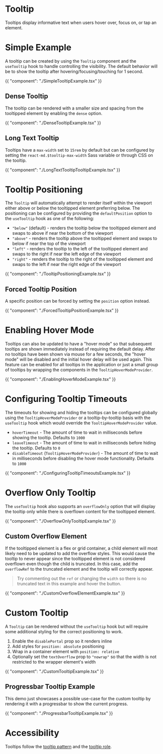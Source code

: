 # Tooltip

Tooltips display informative text when users hover over, focus on, or tap an element.

# Simple Example

A tooltip can be created by using the `Tooltip` component and the `useTooltip`
hook to handle controlling the visibility. The default behavior will be to show
the tooltip after hovering/focusing/touching for 1 second.

{{ "component": "./SimpleTooltipExample.tsx" }}

## Dense Tooltip

The tooltip can be rendered with a smaller size and spacing from the tooltipped
element by enabling the `dense` option.

{{ "component": "./DenseTooltipExample.tsx" }}

## Long Text Tooltip

Tooltips have a `max-width` set to `15rem` by default but can be configured by
setting the `react-md.$tooltip-max-width` Sass variable or through CSS on the
tooltip.

{{ "component": "./LongTextTooltipTooltipExample.tsx" }}

# Tooltip Positioning

The `Tooltip` will automatically attempt to render itself within the viewport
either above or below the tooltipped element preferring below. The positioning
can be configured by providing the `defaultPosition` option to the `useTooltip`
hook as one of the following:

- `"below"` (default) - renders the tooltip below the tooltipped element and
  swaps to above if near the bottom of the viewport
- `"above"` - renders the tooltip above the tooltipped element and swaps to
  below if near the top of the viewport
- `"left"` - renders the tooltip to the left of the tooltipped element and swaps
  to the right if near the left edge of the viewport
- `"right"` - renders the tooltip to the right of the tooltipped element and
  swaps to the left if near the right edge of the viewport

{{ "component": "./TooltipPositioningExample.tsx" }}

## Forced Tooltip Position

A specific position can be forced by setting the `position` option instead.

{{ "component": "./ForcedTooltipPositionExample.tsx" }}

# Enabling Hover Mode

Tooltips can also be updated to have a "hover mode" so that subsequent tooltips
are shown immediately instead of requiring the default delay. After no tooltips
have been shown via mouse for a few seconds, the "hover mode" will be disabled
and the initial hover delay will be used again. This feature can be enabled for
all tooltips in the application or just a small group of tooltips by wrapping
the components in the `TooltipHoverModeProvider`.

{{ "component": "./EnablingHoverModeExample.tsx" }}

# Configuring Tooltip Timeouts

The timeouts for showing and hiding the tooltips can be configured globally
using the `TooltipHoverModeProvider` or a tooltip-by-tooltip basis with the
`useTooltip` hook which would override the `TooltipHoverModeProvider` value.

- `hoverTimeout` - The amount of time to wait in milliseconds before showing the
  tooltip. Defaults to `1000`
- `leaveTimeout` - The amount of time to wait in milliseconds before hiding the
  tooltip. Defaults to `0`
- `disableTimeout` (`TooltipHoverModeProvider`) - The amount of time to wait in
  milliseconds before disabling the hover mode functionality. Defaults to `1000`

{{ "component": "./ConfiguringTooltipTimeoutsExample.tsx" }}

# Overflow Only Tooltip

The `useTooltip` hook also supports an `overflowOnly` option that will display
the tooltip only while there is overflown content for the tooltipped element.

{{ "component": "./OverflowOnlyTooltipExample.tsx" }}

## Custom Overflow Element

If the tooltipped element is a flex or grid container, a child element will most
likely need to be updated to add the overflow styles. This would cause the
tooltip to never appear since the tooltipped element is not considered overflown
even though the child is truncated. In this case, add the `overflowRef` to the
truncated element and the tooltip will correctly appear.

> Try commenting out the `ref` or changing the `width` so there is no truncated
> text in this example and hover the button.

{{ "component": "./CustomOverflowElementExample.tsx" }}

# Custom Tooltip

A `Tooltip` can be rendered without the `useTooltip` hook but will require some
additional styling for the correct positioning to work.

1. Enable the `disablePortal` prop so it renders inline
2. Add styles for `position: absolute` positioning
3. Wrap in a container element with `position: relative`
4. Optionally set the `textOverflow` prop to `"nowrap"` so that the width is not
   restricted to the wrapper element's width

{{ "component": "./CustomTooltipExample.tsx" }}

## Progressbar Tooltip Example

This demo just showcases a possible use-case for the custom tooltip by rendering
it with a progressbar to show the current progress.

{{ "component": "./ProgressbarTooltipExample.tsx" }}

# Accessibility

Tooltips follow the [tooltip pattern](https://www.w3.org/WAI/ARIA/apg/patterns/tooltip/)
and the [tooltip role](https://w3c.github.io/aria/#tooltip).
